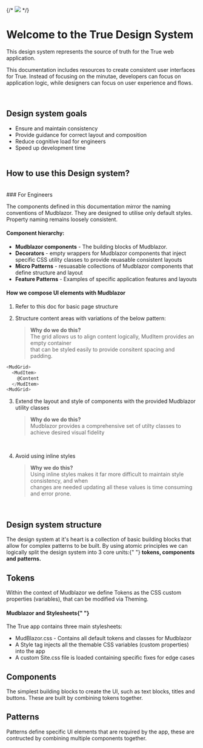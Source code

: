 
<Meta title="Start here/Intro" />

{/* <img className="sg-img" src="assets/soa_logo_crop.png" /> */}

# Welcome to the True Design System

<div className="width-60 margin_bottom_med">

This design system represents the source of truth for the True web application.

This documentation includes resources to create consistent user interfaces for True. Instead of focusing on the minutae, developers can focus on application logic, while designers can focus on user experience and flows.

</div>
<br/>

## Design system goals

- Ensure and maintain consistency
- Provide guidance for correct layout and composition
- Reduce cognitive load for engineers
- Speed up development time
  <br />
  <br />

## How to use this Design system?

<br />
### For Engineers

The components defined in this documentation mirror the naming conventions of Mudblazor.
They are designed to utilise only default styles. Property naming remains loosely consistent.

#### Component hierarchy:

- **Mudblazor components** - The building blocks of Mudblazor.
- **Decorators** - empty wrappers for Mudblazor components that inject specific CSS utility classes to provide reuasable consistent layouts
- **Micro Patterns** - resuasable collections of Mudblazor components that define structure and layout
- **Feature Patterns** - Examples of specific application features and layouts

#### How we compose UI elements with Mudblazor

1. Refer to this doc for basic page structure

2. Structure content areas with variations of the below pattern:
   > **Why do we do this?** <br/>
   > The grid allows us to align content logically, MudItem provides an empty container <br/>that can be styled easily to provide consitent spacing and padding.

```js
<MudGrid>
  <MudItem>
    @Content
  </MudItem>
<MudGrid>
```

3. Extend the layout and style of components with the provided Mudblazor utility classes

   > **Why do we do this?** <br/>
   > Mudblazor provides a comprehensive set of utilty classes to achieve desired visual fidelity

   <br />

4. Avoid using inline styles

   > **Why we do this?** <br/>
   > Using inline styles makes it far more difficult to maintain style consistency, and when <br/>changes are needed updating all these values is time consuming and error prone.

   <br />

## Design system structure

<p className="margin_bottom_med width-60">
  The design system at it's heart is a collection of basic building blocks that
  allow for complex patterns to be built. By using atomic principles we can
  logically split the design system into 3 core units:{" "}
  <b>tokens, components and patterns.</b>
</p>

## Tokens

<p className="mb-1">
  Within the context of Mudblazor we define Tokens as the CSS custom properties
  (variables), that can be modified via Theming.
</p>

#### Mudblazor and Stylesheets{" "}

The True app contains three main stylesheets:

- MudBlazor.css - Contains all default tokens and classes for Mudblazor
- A Style tag injects all the themable CSS variables (custom properties) into the app
- A custom Site.css file is loaded containing specific fixes for edge cases

## Components

<p className="margin_bottom_med width-60">
  The simplest building blocks to create the UI, such as text blocks, titles and
  buttons. These are built by combining tokens together.
</p>

## Patterns

<p className="margin_bottom_med width-60">
  Patterns define specific UI elements that are required by the app, these are
  contructed by combining multiple components together.
</p>
